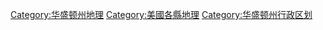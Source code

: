 [[Category:华盛顿州地理|Category:华盛顿州地理]]
[[Category:美國各縣地理|Category:美國各縣地理]]
[[Category:华盛顿州行政区划|Category:华盛顿州行政区划]]